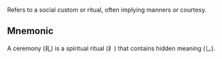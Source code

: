 Refers to a social custom or ritual, often implying manners or courtesy.

## Mnemonic

A ceremony (礼) is a spiritual ritual (礻) that contains hidden meaning (乚).
